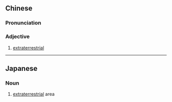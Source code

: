 ==Chinese==
{{zh-forms|type=21}}

===Pronunciation===
{{zh-pron
|m=dìqiúwài
|c=dei6 kau4 ngoi6
|cat=a
}}

===Adjective===
{{zh-adj}}

# [[extraterrestrial]]

----

==Japanese==
{{ja-kanjitab|ち|きゅう|がい|yomi=o}}

===Noun===
{{ja-noun|ちきゅうがい}}

# [[extraterrestrial]] area